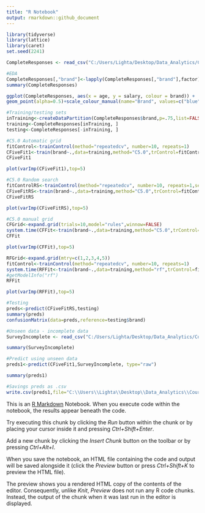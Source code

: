 ---
title: "R Notebook"
output: rmarkdown::github_document
---
```{r}
library(tidyverse)
library(lattice)
library(caret)
set.seed(2241)
```
```{r}
CompleteResponses <- read_csv("C:/Users/Lighta/Desktop/Data_Analytics/Course3/Task2/CompleteResponses.csv")

```
```{r}
#EDA
CompleteResponses[,"brand"]<-lapply(CompleteResponses[,"brand"],factor)
summary(CompleteResponses)
```
```{r}
ggplot(CompleteResponses, aes(x = age, y = salary, colour = brand)) +
geom_point(alpha=0.5)+scale_colour_manual(name="Brand", values=c("blue", "green"), labels=c("Acer","Sony"))+labs(title="Frequency Distribution in Salary by Age by Brand group ", x="Age", y="Salary, US$")+theme(plot.title = element_text(hjust = 0.5))
```
```{r}
#Training/testing sets
inTraining<-createDataPartition(CompleteResponses$brand,p=.75,list=FALSE)
training<-CompleteResponses[inTraining, ]
testing<-CompleteResponses[-inTraining, ]
```
```{r}
#C5.0 Automatic grid
fitControl<-trainControl(method="repeatedcv", number=10, repeats=1)
CFiveFit1<-train(brand~.,data=training,method="C5.0",trControl=fitControl,tuneLength=2)
CFiveFit1
```
```{r}
plot(varImp(CFiveFit1),top=5)
```
```{r}
#C5.0 Random search
fitControlRS<-trainControl(method="repeatedcv", number=10, repeats=1,search="random")
CFiveFitRS<-train(brand~.,data=training,method="C5.0",trControl=fitControlRS)
CFiveFitRS
```
```{r}
plot(varImp(CFiveFitRS),top=5)
```
```{r}
#C5.0 manual grid
CFGrid<-expand.grid(trials=10,model="rules",winnow=FALSE)
system.time(CFFit<-train(brand~.,data=training,method="C5.0",trControl=fitControl,tuneGrid=CFGrid))
CFFit
```
```{r}
plot(varImp(CFFit),top=5)
```
```{r}
RFGrid<-expand.grid(mtry=c(1,2,3,4,5))
fitControl<-trainControl(method="repeatedcv", number=10, repeats=1)
system.time(RFFit<-train(brand~.,data=training,method="rf",trControl=fitControl,tuneGrid=RFGrid))
#getModelInfo("rf")
RFFit
```
```{r}
plot(varImp(RFFit),top=5)
```
```{r}
#Testing
preds<-predict(CFiveFitRS,testing)
summary(preds)
confusionMatrix(data=preds,reference=testing$brand)
```
```{r}
#Unseen data - incomplete data
SurveyIncomplete <- read_csv("C:/Users/Lighta/Desktop/Data_Analytics/Course3/Task2/SurveyIncomplete.csv")
```
```{r}
summary(SurveyIncomplete)
```
```{r}
#Predict using unseen data
preds1<-predict(CFiveFit1,SurveyIncomplete, type="raw")
```

```{r}
summary(preds1)
```
```{r}
#Savings preds as .csv
write.csv(preds1,file="C:\\Users\\Lighta\\Desktop\\Data_Analytics\\Course3\\Task2\\C3T2\\predictions.csv")
```

This is an [R Markdown](http://rmarkdown.rstudio.com) Notebook. When you execute code within the notebook, the results appear beneath the code. 

Try executing this chunk by clicking the *Run* button within the chunk or by placing your cursor inside it and pressing *Ctrl+Shift+Enter*. 

Add a new chunk by clicking the *Insert Chunk* button on the toolbar or by pressing *Ctrl+Alt+I*.

When you save the notebook, an HTML file containing the code and output will be saved alongside it (click the *Preview* button or press *Ctrl+Shift+K* to preview the HTML file).

The preview shows you a rendered HTML copy of the contents of the editor. Consequently, unlike *Knit*, *Preview* does not run any R code chunks. Instead, the output of the chunk when it was last run in the editor is displayed.

